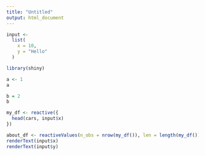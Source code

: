 ```yaml
---
title: "Untitled"
output: html_document
---
```


```r
input <-
  list(
    x = 10,
    y = "Hello"
  )
```

```r
library(shiny)

a <- 1
a

b = 2
b
```

```r
my_df <- reactive({
  head(cars, input$x)
})

about_df <- reactiveValues(n_obs = nrow(my_df()), len = length(my_df()))
renderText(input$x)
renderText(input$y)
```

